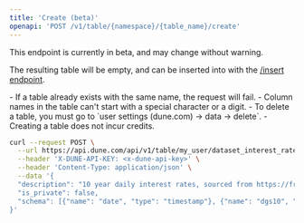 ```yaml
---
title: 'Create (beta)'
openapi: 'POST /v1/table/{namespace}/{table_name}/create'
---
```


<Warning>
This endpoint is currently in beta, and may change without warning.
</Warning>

The resulting table will be empty, and can be inserted into with the [/insert endpoint](./insert).

<Note>
- If a table already exists with the same name, the request will fail.
- Column names in the table can't start with a special character or a digit.
- To delete a table, you must go to `user settings (dune.com) -> data -> delete`.
- Creating a table does not incur credits.
</Note>

<RequestExample>

```bash curl
curl --request POST \
  --url https://api.dune.com/api/v1/table/my_user/dataset_interest_rates/create \
  --header 'X-DUNE-API-KEY: <x-dune-api-key>' \
  --header 'Content-Type: application/json' \
  --data '{
  "description": "10 year daily interest rates, sourced from https://fred.stlouisfed.org/series/DGS10",
  "is_private": false,
  "schema": [{"name": "date", "type": "timestamp"}, {"name": "dgs10", "type": "double"}]
}'
```

</RequestExample>
